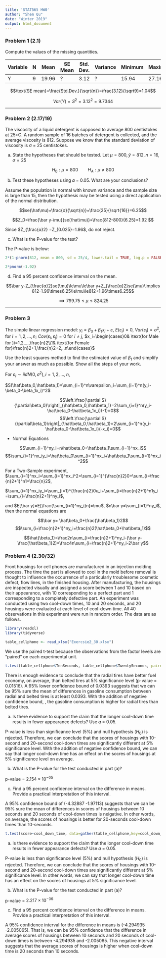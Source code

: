 ```yaml
---
title: 'STAT565 HW0'
author: "Shen Qu"
date: "Winter 2019"
output: html_document
---
```




### Problem 1 (2.1)

Compute the values of the missing quantities.

|Variable| N | Mean| SE Mean|Std. Dev.|Variance|Minimum| Maximum
|  ----  |---| ----|  ----  |   ----  |  ----  |  ---- | ----
|Y       | 9 |19.96|   ?    |3.12     |       ?|  15.94| 27.16

$$\text{SE mean}=\frac{Std.Dev.}{\sqrt{n}}=\frac{3.12}{\sqrt9}=1.04$$

$$Var(Y)=S^2=3.12^2=9.7344$$

---

### Problem 2 (2.17/19)

The viscosity of a liquid detergent is supposed to average 800 centistokes at 25∘C. A random sample of 16 batches of detergent is collected, and the average viscosity is 812. Suppose we know that the standard deviation of viscosity is σ = 25 centistokes.

 (a) State the hypotheses that should be tested.
 Let $\mu=800, \bar y=812, n=16, σ=25$
 
 $$H_0: \mu=800\qquad H_A: \mu\neq800$$
 
 (b) Test these hypotheses using 𝛼 = 0.05. What are your conclusions?
 
Assume the population is normal with known variance and the sample size is large than 15, then the hypothesis may be tested using a direct application of the normal distribution.
 
 $$se(\hat\mu)=\frac{σ}{\sqrt{n}}=\frac{25}{\sqrt{16}}=6.25$$
 
 $$Z_0=\frac{\bar y-\mu}{se(\hat\mu)}=\frac{812-800}{6.25}=1.92 $$
 
 Since $Z_{\frac{α}2} =Z_{0.025}=1.96$, do not reject.
 
 (c) What is the P-value for the test?
 
 The P-value is below:
 
```r

2*(1-pnorm(812, mean = 800, sd = 25/4, lower.tail = TRUE, log.p = FALSE))

2*pnorm(-1.92)

```

 
 (d) Find a 95 percent confidence interval on the mean.

$$\bar y-Z_{\frac{α}2}se(\mu)\le\mu\le\bar y+Z_{\frac{α}2}se(\mu)\implies 812-1.96\times6.25\le\mu\le812+1.96\times6.25$$

$$\implies 799.75\le\mu\le824.25$$

---

### Problem 3

The simple linear regression model: $y_i=β_0+β_1 x_i+ε$, $E(ε_i)=0$, $Var(ε_i)=\sigma^2$, for $i=1,2,…,n$; $Cov(ε_i,ε_j)=0$ for $i≠j$, $x_i=\begin{cases}0& \text{for Male for }i=1,2,…,\frac{n}2\\1& \text{for Female for}\frac{n}2+1,\frac{n}2+2,..n\end{cases}$

Use the least squares method to find the estimated value of $β_1$ and simplify your answer as much as possible. Show all the steps of your work.

For $ε_i\sim iid N(0, \sigma^2), i=1,2,…,n$, 

$S(\hat\beta_0,\hat\beta_1)=\sum_{i=1}^n\varepsilon_i=\sum_{i=1}^n(y_i-\beta_0-\beta_1x_i)^2$

$$\left.\frac{\partial S}{\partial\beta_0}\right|_{\hat\beta_0,\hat\beta_1}=2\sum_{i=1}^n(y_i-\hat\beta_0-\hat\beta_1x_i)(-1)=0$$
$$\left.\frac{\partial S}{\partial\beta_1}\right|_{\hat\beta_0,\hat\beta_1}=2\sum_{i=1}^n(y_i-\hat\beta_0-\hat\beta_1x_i)(-x_i)=0$$

- Normal Equations

$$\sum_{i=1}^ny_i=n\hat\beta_0+\hat\beta_1\sum_{i=1}^nx_i$$
$$\sum_{i=1}^nx_iy_i=\hat\beta_0\sum_{i=1}^nx_i+\hat\beta_1\sum_{i=1}^nx_i^2$$


For a Two-Sample experiment, $\sum_{i=1}^nx_i=\sum_{i=1}^nx_i^2=\sum_{i=1}^{\frac{n}2}0+\sum_{i=\frac{n}2+1}^n1=\frac{n}2$,

$\sum_{i=1}^nx_iy_i=\sum_{i=1}^{\frac{n}2}0u_i+\sum_{i=\frac{n}2+1}^n1y_i=\sum_{i=\frac{n}2+1}^ny_i$, 

and $E[\bar y]=E[\frac{\sum_{i=1}^ny_i}n]=\mu$, $n\bar y=\sum_{i=1}^ny_i$, then the normal equations are


$$\bar y= \hat\beta_0+\frac{\hat\beta_1}2$$
$$\sum_{i=\frac{n}2+1}^ny_i=\frac{n}2(\hat\beta_0+\hat\beta_1)$$

$$\hat{\beta_1}=\frac2n\sum_{i=\frac{n}2+1}^ny_i-(\bar y-\frac{\hat\beta_1}2)=\frac4n\sum_{i=\frac{n}2+1}^ny_i-2\bar y$$


### Problem 4 (2.30/32)

Front housings for cell phones are manufactured in an injection molding process. The time the part is allowed to cool in the mold before removal is thought to influence the occurrence of a particularly troublesome cosmetic defect, flow lines, in the finished housing. After manufacturing, the housings are inspected visually and assigned a score between 1 and 10 based on their appearance, with 10 corresponding to a perfect part and 1 corresponding to a completely defective part. An experiment was conducted using two cool-down times, 10 and 20 seconds, and 20 housings were evaluated at each level of cool-down time. All 40 observations in this experiment were run in random order. The data are as follows.

```r

library(readxl)
library(tidyverse)

table_cellphone <- read_xlsx("Exercsie2_30.xlsx")

```

We use the paired t-test because the observations from the factor levels are “paired” on each experimental unit.

```r

t.test(table_cellphone$TenSeconds, table_cellphone$TwentySeconds, paired = T,var.equal=T, alternative="two.sided", mu = 0, conf.level= 0.95)

```


There is enough evidence to conclude that the radial tires have better fuel economy, on average, than belted tires at 5% significance level (p-value = 0.01516).
A 95% lower confidence bound of 0.0393 suggests that we can be 95% sure the mean of differences in gasoline consumption between radial and belted tires is at least 0.0393. With the addition of negative confidence bound, , the gasoline consumption is higher for radial tires than belted tires.


 (a) Is there evidence to support the claim that the longer cool-down time results in fewer appearance defects? Use 𝛼 = 0.05.

P-value is less than significance level (5%) and null hypothesis ($H_0$) is rejected. Therefore, we can conclude that the scores of housings with 10-second and 20-second cool-down times are significantly different at 5% significance level. With the addition of negative confidence bound, we can say that longer cool-down time has an effect on the socres of housings at 5% significance level on average.

 (b) What is the P-value for the test conducted in part (a)?

p-value = $2.154\times10^{-05}$

 (c) Find a 95 percent confidence interval on the difference in means. Provide a practical interpretation of this interval.

A 95% confidence bound of (-4.32887 -1.97113) suggests that we can be 95% sure the mean of differences in scores of housings between 10 seconds and 20 seconds of cool-down times is neigative. In other words, on average, the scores of housings is better for 20-seconds cool-down times than 10-seconds.


```r

t.test(score~cool_down_time, data=gather(table_cellphone,key=cool_down_time,value=score), var.equal=T, alternative="two.sided", mu = 0, conf.level= 0.95)

```


 (a) Is there evidence to support the claim that the longer cool-down time results in fewer appearance defects? Use 𝛼 = 0.05.

P-value is less than significance level (5%) and null hypothesis ($H_0$) is rejected. Therefore, we can conclude that the scores of housings with 10-second and 20-second cool-down times are significantly different at 5% significance level. In other words, we can say that longer cool-down time has an effect on the socres of housings at 5% significance level.

 (b) What is the P-value for the test conducted in part (a)?

p-value = $2.217\times10^{-06}$

 (c) Find a 95 percent confidence interval on the difference in means. Provide a practical interpretation of this interval.

A 95% confidence interval for the difference in means is (-4.294935 -2.005065). That is, we can be 95% confidence that the difference in average scores of housings between 10 seconds and 20 seconds of cool-down times is between -4.294935 and -2.005065. This negative interval suggests that the average scores of housings is higher when cool-down time is 20 seconds than 10 seconds.
